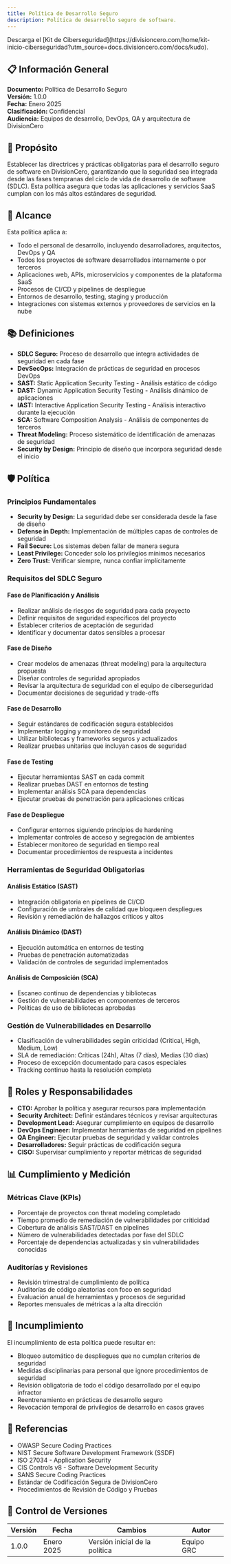 ```yaml
---
title: Política de Desarrollo Seguro
description: Política de desarrollo seguro de software.
---
```


<Callout title="Quieres aprender más?">
  Descarga el [Kit de Ciberseguridad](https://divisioncero.com/home/kit-inicio-ciberseguridad?utm_source=docs.divisioncero.com/docs/kudo).
</Callout>

## 📋 Información General

**Documento:** Política de Desarrollo Seguro  
**Versión:** 1.0.0  
**Fecha:** Enero 2025  
**Clasificación:** Confidencial  
**Audiencia:** Equipos de desarrollo, DevOps, QA y arquitectura de DivisionCero

## 🎯 Propósito

Establecer las directrices y prácticas obligatorias para el desarrollo seguro de software en DivisionCero, garantizando que la seguridad sea integrada desde las fases tempranas del ciclo de vida de desarrollo de software (SDLC). Esta política asegura que todas las aplicaciones y servicios SaaS cumplan con los más altos estándares de seguridad.

## 🏢 Alcance

Esta política aplica a:
- Todo el personal de desarrollo, incluyendo desarrolladores, arquitectos, DevOps y QA
- Todos los proyectos de software desarrollados internamente o por terceros
- Aplicaciones web, APIs, microservicios y componentes de la plataforma SaaS
- Procesos de CI/CD y pipelines de despliegue
- Entornos de desarrollo, testing, staging y producción
- Integraciones con sistemas externos y proveedores de servicios en la nube

## 📚 Definiciones

- **SDLC Seguro:** Proceso de desarrollo que integra actividades de seguridad en cada fase
- **DevSecOps:** Integración de prácticas de seguridad en procesos DevOps
- **SAST:** Static Application Security Testing - Análisis estático de código
- **DAST:** Dynamic Application Security Testing - Análisis dinámico de aplicaciones
- **IAST:** Interactive Application Security Testing - Análisis interactivo durante la ejecución
- **SCA:** Software Composition Analysis - Análisis de componentes de terceros
- **Threat Modeling:** Proceso sistemático de identificación de amenazas de seguridad
- **Security by Design:** Principio de diseño que incorpora seguridad desde el inicio

## 🛡️ Política

### Principios Fundamentales
- **Security by Design:** La seguridad debe ser considerada desde la fase de diseño
- **Defense in Depth:** Implementación de múltiples capas de controles de seguridad
- **Fail Secure:** Los sistemas deben fallar de manera segura
- **Least Privilege:** Conceder solo los privilegios mínimos necesarios
- **Zero Trust:** Verificar siempre, nunca confiar implícitamente

### Requisitos del SDLC Seguro

#### Fase de Planificación y Análisis
- Realizar análisis de riesgos de seguridad para cada proyecto
- Definir requisitos de seguridad específicos del proyecto
- Establecer criterios de aceptación de seguridad
- Identificar y documentar datos sensibles a procesar

#### Fase de Diseño
- Crear modelos de amenazas (threat modeling) para la arquitectura propuesta
- Diseñar controles de seguridad apropiados
- Revisar la arquitectura de seguridad con el equipo de ciberseguridad
- Documentar decisiones de seguridad y trade-offs

#### Fase de Desarrollo
- Seguir estándares de codificación segura establecidos
- Implementar logging y monitoreo de seguridad
- Utilizar bibliotecas y frameworks seguros y actualizados
- Realizar pruebas unitarias que incluyan casos de seguridad

#### Fase de Testing
- Ejecutar herramientas SAST en cada commit
- Realizar pruebas DAST en entornos de testing
- Implementar análisis SCA para dependencias
- Ejecutar pruebas de penetración para aplicaciones críticas

#### Fase de Despliegue
- Configurar entornos siguiendo principios de hardening
- Implementar controles de acceso y segregación de ambientes
- Establecer monitoreo de seguridad en tiempo real
- Documentar procedimientos de respuesta a incidentes

### Herramientas de Seguridad Obligatorias

#### Análisis Estático (SAST)
- Integración obligatoria en pipelines de CI/CD
- Configuración de umbrales de calidad que bloqueen despliegues
- Revisión y remediación de hallazgos críticos y altos

#### Análisis Dinámico (DAST)
- Ejecución automática en entornos de testing
- Pruebas de penetración automatizadas
- Validación de controles de seguridad implementados

#### Análisis de Composición (SCA)
- Escaneo continuo de dependencias y bibliotecas
- Gestión de vulnerabilidades en componentes de terceros
- Políticas de uso de bibliotecas aprobadas

### Gestión de Vulnerabilidades en Desarrollo
- Clasificación de vulnerabilidades según criticidad (Critical, High, Medium, Low)
- SLA de remediación: Críticas (24h), Altas (7 días), Medias (30 días)
- Proceso de excepción documentado para casos especiales
- Tracking continuo hasta la resolución completa

## 👥 Roles y Responsabilidades

- **CTO:** Aprobar la política y asegurar recursos para implementación
- **Security Architect:** Definir estándares técnicos y revisar arquitecturas
- **Development Lead:** Asegurar cumplimiento en equipos de desarrollo
- **DevOps Engineer:** Implementar herramientas de seguridad en pipelines
- **QA Engineer:** Ejecutar pruebas de seguridad y validar controles
- **Desarrolladores:** Seguir prácticas de codificación segura
- **CISO:** Supervisar cumplimiento y reportar métricas de seguridad

## 📊 Cumplimiento y Medición

### Métricas Clave (KPIs)
- Porcentaje de proyectos con threat modeling completado
- Tiempo promedio de remediación de vulnerabilidades por criticidad
- Cobertura de análisis SAST/DAST en pipelines
- Número de vulnerabilidades detectadas por fase del SDLC
- Porcentaje de dependencias actualizadas y sin vulnerabilidades conocidas

### Auditorías y Revisiones
- Revisión trimestral de cumplimiento de política
- Auditorías de código aleatorias con foco en seguridad
- Evaluación anual de herramientas y procesos de seguridad
- Reportes mensuales de métricas a la alta dirección

## 🚨 Incumplimiento

El incumplimiento de esta política puede resultar en:
- Bloqueo automático de despliegues que no cumplan criterios de seguridad
- Medidas disciplinarias para personal que ignore procedimientos de seguridad
- Revisión obligatoria de todo el código desarrollado por el equipo infractor
- Reentrenamiento en prácticas de desarrollo seguro
- Revocación temporal de privilegios de desarrollo en casos graves

## 📖 Referencias

- OWASP Secure Coding Practices
- NIST Secure Software Development Framework (SSDF)
- ISO 27034 - Application Security
- CIS Controls v8 - Software Development Security
- SANS Secure Coding Practices
- Estándar de Codificación Segura de DivisionCero
- Procedimientos de Revisión de Código y Pruebas

## 📝 Control de Versiones

| Versión | Fecha | Cambios | Autor |
|---------|-------|---------|-------|
| 1.0.0 | Enero 2025 | Versión inicial de la política | Equipo GRC |

